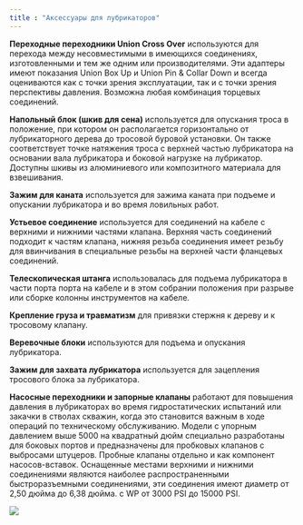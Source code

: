 ```yaml
---
title : "Аксессуары для лубрикаторов"
---
```


**Переходные переходники Union Cross Over** используются для перехода между несовместимыми в имеющихся соединениях, изготовленными и тем же одним или производителями. Эти адаптеры имеют показания Union Box Up и Union Pin & Collar Down и всегда оцениваются как с точки зрения эксплуатации, так и с точки зрения перспективы давления. Возможна любая комбинация торцевых соединений.

**Напольный блок (шкив для сена)** используется для опускания троса в положение, при котором он располагается горизонтально от лубрикаторного дерева до тросовой буровой установки. Он также соответствует точке натяжения троса с верхней частью лубрикатора на основании вала лубрикатора и боковой нагрузке на лубрикатор. Доступны шкивы из алюминиевого или композитного материала для взвешивания.

**Зажим для каната** используется для зажима каната при подъеме и опускании лубрикатора и во время ловильных работ.

**Устьевое соединение** используется для соединений на кабеле с верхними и нижними частями клапана. Верхняя часть соединений подходит к частям клапана, нижняя резьба соединения имеет резьбу для ввинчивания в специальные резьбы на верхней части фланцевых соединений.

**Телескопическая штанга** использовалась для подъема лубрикатора в части порта порта на кабеле и в этом собрании положения при разрыве или сборке колонны инструментов на кабеле.

**Крепление груза и травматизм** для привязки стержня к дереву и к тросовому клапану.

**Веревочные блоки** используются для подъема и опускания лубрикатора.

**Зажим для захвата лубрикатора** используется для зацепления тросового блока за лубрикатора.

**Насосные переходники и запорные клапаны** работают для повышения давления в лубрикаторах во время гидростатических испытаний или закачки в стволах скважин, когда это становится важным в ходе операций по техническому обслуживанию. Модели с упорным давлением выше 5000 на квадратный дюйм специально разработаны для боковых портов и предназначены для пробковых клапанов с выбросами штуцеров. Пробные клапаны отдельно и как компонент насосов-вставок. Оснащенные местами верхними и нижними соединениями являются наиболее распространенными быстроразъемными соединениями, эти соединения имеют диаметр от 2,50 дюйма до 6,38 дюйма. с WP от 3000 PSI до 15000 PSI.

<img src="./lubricator-accessories.png" />
